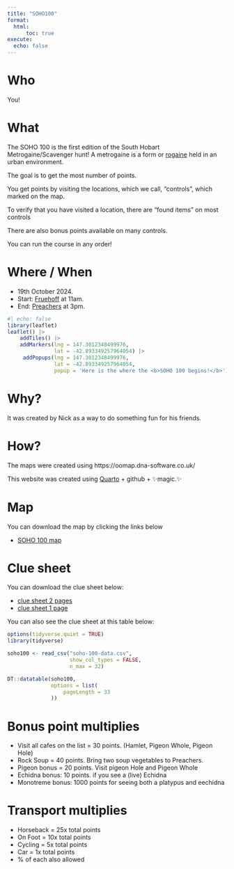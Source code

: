 ```yaml
---
title: "SOHO100"
format: 
  html:
      toc: true
execute: 
  echo: false
---
```


# Who

You!

# What

The SOHO 100 is the first edition of the South Hobart Metrogaine/Scavenger hunt! A metrogaine is a form or [rogaine](https://rogaine.asn.au/about/what-is-rogaining) held in an urban environment.

The goal is to get the most number of points.

You get points by visiting the locations, which we call, "controls", which marked on the map.

To verify that you have visited a location, there are "found items" on most controls

There are also bonus points available on many controls.

You can run the course in any order!

# Where / When

- 19th October 2024.
- Start: [Fruehoff](https://maps.app.goo.gl/7J42vca1r6bNys6GA) at 11am.
- End: [Preachers](https://g.co/kgs/SThQmgE) at 3pm.

```r
#| echo: false
library(leaflet)
leaflet() |> 
    addTiles() |> 
    addMarkers(lng = 147.3012348499976,
               lat = -42.893349257964054) |> 
     addPopups(lng = 147.3012348499976,
               lat = -42.893349257964054,
               popup = 'Here is the where the <b>SOHO 100 begins!</b>')
```

# Why?

It was created by Nick as a way to do something fun for his friends.

# How?

The maps were created using https://oomap.dna-software.co.uk/

This website was created using [Quarto](https://quarto.org/) + github + ✨magic.✨

# Map

You can download the map by clicking the links below

- [SOHO 100 map](soho-100-35.pdf)

# Clue sheet

You can download the clue sheet below:

- [clue sheet 2 pages](soho-100-35-clues.pdf)
- [clue sheet 1 page](soho-100-35-clues-2p.pdf)

You can also see the clue sheet at this table below:

```r
options(tidyverse.quiet = TRUE)
library(tidyverse)

soho100 <- read_csv("soho-100-data.csv",
                    show_col_types = FALSE,
                    n_max = 32)

DT::datatable(soho100,
              options = list(
                  pageLength = 33
              ))
```


# Bonus point multiplies

* Visit all cafes on the list = 30 points. (Hamlet, Pigeon Whole, Pigeon Hole)
* Rock Soup =  40 points. Bring two soup vegetables to Preachers.
* Pigeon bonus = 20 points. Visit pigeon Hole and Pigeon Whole
* Echidna bonus: 10 points. if you see a (live) Echidna
* Monotreme bonus:  1000 points for seeing both a platypus and eechidna


# Transport multiplies

* Horseback = 25x total points
* On Foot = 10x total points
* Cycling = 5x total points
* Car = 1x total points
* % of each also allowed
